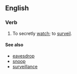 ==English==
===Verb===
{{infl|en|verb|head=to [[spy]] [[on]]}}
# To secretly [[watch]]; to [[surveil]].

====See also====
*[[eavesdrop]]
*[[snoop]]
*[[surveillance]]